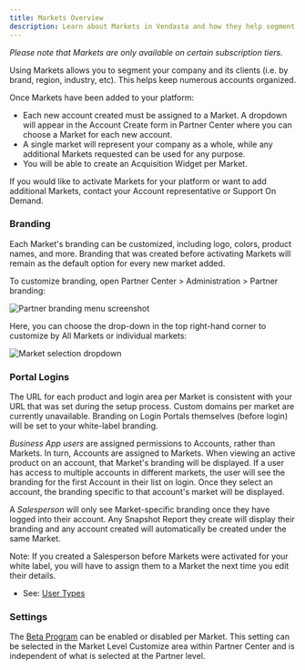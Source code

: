```yaml
---
title: Markets Overview
description: Learn about Markets in Vendasta and how they help segment your company and clients
---
```


*Please note that Markets are only available on certain subscription tiers.*

Using Markets allows you to segment your company and its clients (i.e. by brand, region, industry, etc). This helps keep numerous accounts organized.

Once Markets have been added to your platform:

- Each new account created must be assigned to a Market. A dropdown will appear in the Account Create form in Partner Center where you can choose a Market for each new account.
- A single market will represent your company as a whole, while any additional Markets requested can be used for any purpose.
- You will be able to create an Acquisition Widget per Market.

If you would like to activate Markets for your platform or want to add additional Markets, contact your Account representative or Support On Demand.

### **Branding**

Each Market's branding can be customized, including logo, colors, product names, and more. Branding that was created before activating Markets will remain as the default option for every new market added.

To customize branding, open Partner Center > Administration > Partner branding:

![Partner branding menu screenshot](./img/markets-overview/11939891096471.png)

Here, you can choose the drop-down in the top right-hand corner to customize by All Markets or individual markets:

![Market selection dropdown](./img/markets-overview/11939932669719.png)

### **Portal Logins**

The URL for each product and login area per Market is consistent with your URL that was set during the setup process. Custom domains per market are currently unavailable. Branding on Login Portals themselves (before login) will be set to your white-label branding.

*Business App users* are assigned permissions to Accounts, rather than Markets. In turn, Accounts are assigned to Markets. When viewing an active product on an account, that Market's branding will be displayed. If a user has access to multiple accounts in different markets, the user will see the branding for the first Account in their list on login. Once they select an account, the branding specific to that account's market will be displayed.

A *Salesperson* will only see Market-specific branding once they have logged into their account. Any Snapshot Report they create will display their branding and any account created will automatically be created under the same Market.

Note: If you created a Salesperson before Markets were activated for your white label, you will have to assign them to a Market the next time you edit their details.

- See: [User Types](/administration/user-types)

### **Settings**

The [Beta Program](/administration/beta-program) can be enabled or disabled per Market. This setting can be selected in the Market Level Customize area within Partner Center and is independent of what is selected at the Partner level.